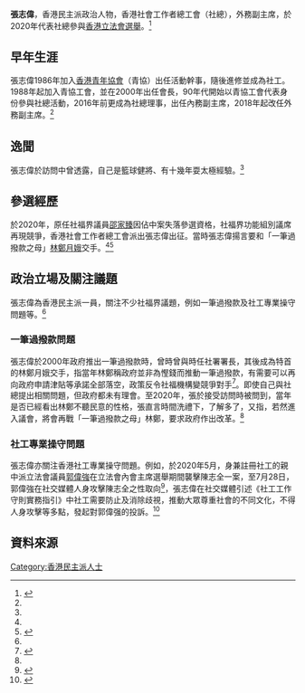 '''張志偉'''，香港民主派政治人物，香港社會工作者總工會（社總），外務副主席，於2020年代表社總參與[[2020年香港立法會選舉|香港立法會選舉]]。<ref name="AppleDaily-20200519">{{cite web |title=【立法會選舉●社福界】社總外務副主席張志偉料出征 再戰「一筆過撥款之母」 |url=https://hk.appledaily.com/local/20200519/INYICG5N5UU6EKLQ4D6JE4S4BY/ |accessdate=2020-07-29 |archive-date=2021-06-21 |archive-url=https://web.archive.org/web/20210621163534/https://hk.appledaily.com/local/20200519/INYICG5N5UU6EKLQ4D6JE4S4BY/ |dead-url=yes }}</ref>
==早年生涯==
張志偉1986年加入[[香港青年協會|香港青年協會]]（青協）出任活動幹事，隨後進修並成為社工。1988年起加入青協工會，並在2000年出任會長，90年代開始以青協工會代表身份參與社總活動，2016年前更成為社總理事，出任內務副主席，2018年起改任外務副主席。<ref name="AppleDaily-20200519"/>

==逸聞==
張志偉於訪問中曾透露，自己是籃球健將、有十幾年耍太極經驗。<ref name="AppleDaily-20200519"/>
==參選經歷==
於2020年，原任社福界議員[[邵家臻|邵家臻]]因佔中案失落參選資格，社福界功能組別議席再現競爭，香港社會工作者總工會派出張志偉出征。當時張志偉揚言要和「一筆過撥款之母」[[林鄭月娥|林鄭月娥]]交手。<ref name="AppleDaily-20200519"/><ref name="TheStandNews-20200519">{{cite web |title=【立法會選舉】社總副主席張志偉積極考慮參選社福界　傾向否決預算案「攬炒」 |url=https://www.thestandnews.com/politics/%E7%AB%8B%E6%B3%95%E6%9C%83%E9%81%B8%E8%88%89-%E7%A4%BE%E7%B8%BD%E5%89%AF%E4%B8%BB%E5%B8%AD%E5%BC%B5%E5%BF%97%E5%81%89%E7%A9%8D%E6%A5%B5%E8%80%83%E6%85%AE%E5%8F%83%E9%81%B8%E7%A4%BE%E7%A6%8F%E7%95%8C-%E5%82%BE%E5%90%91%E5%90%A6%E6%B1%BA%E9%A0%90%E7%AE%97%E6%A1%88-%E6%94%AC%E7%82%92/ |accessdate=2020-07-29 |archive-date=2021-12-29 |archive-url=https://web.archive.org/web/20211229132443/https://www.thestandnews.com/politics/%E7%AB%8B%E6%B3%95%E6%9C%83%E9%81%B8%E8%88%89-%E7%A4%BE%E7%B8%BD%E5%89%AF%E4%B8%BB%E5%B8%AD%E5%BC%B5%E5%BF%97%E5%81%89%E7%A9%8D%E6%A5%B5%E8%80%83%E6%85%AE%E5%8F%83%E9%81%B8%E7%A4%BE%E7%A6%8F%E7%95%8C-%E5%82%BE%E5%90%91%E5%90%A6%E6%B1%BA%E9%A0%90%E7%AE%97%E6%A1%88-%E6%94%AC%E7%82%92 |dead-url=no }}</ref>
==政治立場及關注議題==
張志偉為香港民主派一員，關注不少社福界議題，例如一筆過撥款及社工專業操守問題等。<ref name="AppleDaily-20200519"/>
===一筆過撥款問題===
張志偉於2000年政府推出一筆過撥款時，曾時曾與時任社署署長，其後成為特首的林鄭月娥交手，指當年林鄭稱政府並非為慳錢而推動一筆過撥款，有需要可以再向政府申請津貼等承諾全部落空，政策反令社福機構變競爭對手<ref name="HK01-20200519">{{cite web |author1=周禮希 |title=社總張志偉積極考慮參選社福界　政治性選舉不可只重社工服務 |url=https://www.hk01.com/%E6%94%BF%E6%83%85/475162/%E7%A4%BE%E7%B8%BD%E5%BC%B5%E5%BF%97%E5%81%89%E7%A9%8D%E6%A5%B5%E8%80%83%E6%85%AE%E5%8F%83%E9%81%B8%E7%A4%BE%E7%A6%8F%E7%95%8C-%E6%94%BF%E6%B2%BB%E6%80%A7%E9%81%B8%E8%88%89%E4%B8%8D%E5%8F%AF%E5%8F%AA%E9%87%8D%E7%A4%BE%E5%B7%A5%E6%9C%8D%E5%8B%99 |accessdate=2020-07-29 |archive-date=2020-07-29 |archive-url=https://web.archive.org/web/20200729075917/https://www.hk01.com/%E6%94%BF%E6%83%85/475162/%E7%A4%BE%E7%B8%BD%E5%BC%B5%E5%BF%97%E5%81%89%E7%A9%8D%E6%A5%B5%E8%80%83%E6%85%AE%E5%8F%83%E9%81%B8%E7%A4%BE%E7%A6%8F%E7%95%8C-%E6%94%BF%E6%B2%BB%E6%80%A7%E9%81%B8%E8%88%89%E4%B8%8D%E5%8F%AF%E5%8F%AA%E9%87%8D%E7%A4%BE%E5%B7%A5%E6%9C%8D%E5%8B%99 |dead-url=no }}</ref>。即使自己與社總提出相關問題，但政府都未有理會。至2020年，張於接受訪問時被問到，當年是否已經看出林鄭不聽民意的性格，張直言時間洗禮下，了解多了，又指，若然進入議會，將會再戰「一筆過撥款之母」林鄭，要求政府作出改革。<ref name="AppleDaily-20200519"/>

===社工專業操守問題===
張志偉亦關注香港社工專業操守問題。例如，於2020年5月，身兼註冊社工的親中派立法會議員[[郭偉強|郭偉強]]在立法會內會主席選舉期間襲擊陳志全一案，至7月28日，郭偉強在社交媒體人身攻擊陳志全之性取向<ref name="TheStandNews-20200728">{{cite web |title=郭偉強 FB 拍片　以「菊花先生」暗嘲陳志全　慢必：不會令我難堪羞恥 |url=https://www.thestandnews.com/lgbtq/%E9%83%AD%E5%81%89%E5%BC%B7-fb-%E6%8B%8D%E7%89%87-%E4%BB%A5-%E8%8F%8A%E8%8A%B1%E5%85%88%E7%94%9F-%E6%9A%97%E5%98%B2%E9%99%B3%E5%BF%97%E5%85%A8-%E6%85%A2%E5%92%87-%E6%9C%83%E4%BB%A4%E6%88%91%E9%9B%A3%E5%A0%AA%E7%BE%9E%E6%81%A5-%E6%88%91%E4%B8%8D%E6%9C%83/#.Xx9c8pG1nNk.facebook |accessdate=2020-07-28 |archive-date=2020-08-26 |archive-url=https://web.archive.org/web/20200826032023/https://www.thestandnews.com/lgbtq/%E9%83%AD%E5%81%89%E5%BC%B7-fb-%E6%8B%8D%E7%89%87-%E4%BB%A5-%E8%8F%8A%E8%8A%B1%E5%85%88%E7%94%9F-%E6%9A%97%E5%98%B2%E9%99%B3%E5%BF%97%E5%85%A8-%E6%85%A2%E5%92%87-%E6%9C%83%E4%BB%A4%E6%88%91%E9%9B%A3%E5%A0%AA%E7%BE%9E%E6%81%A5-%E6%88%91%E4%B8%8D%E6%9C%83/#.Xx9c8pG1nNk.facebook |dead-url=no }}</ref>，張志偉在社交媒體引述《社工工作守則實務指引》中社工需要防止及消除歧視，推動大眾尊重社會的不同文化，不得人身攻擊等多點，發起對郭偉强的投訴。<ref name="CheungChiWai-FB-20200728">{{cite web |author1=張志偉 |url=https://www.facebook.com/sw.cheungchiwai/posts/158839445850049 |accessdate=2020-07-29 |title=存档副本 |archive-date=2020-12-10 |archive-url=https://web.archive.org/web/20201210014137/https://www.facebook.com/sw.cheungchiwai/posts/158839445850049 |dead-url=no }}</ref>

==資料來源==
{{reflist}}

[[Category:香港民主派人士|Category:香港民主派人士]]